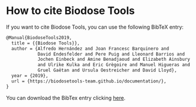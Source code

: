 # How to cite Biodose Tools {#appendix-cite}

If you want to cite Biodose Tools, you can use the following BibTeX entry:

```tex
@Manual{BiodoseTools2019,
  title = {{Biodose Tools}},
  author = {Alfredo Hernández and Joan Francesc Barquinero and
            David Endesfelder and Pere Puig and Lleonard Barrios and
            Jochen Einbeck and Amine Benadjaoud and Elizabeth Ainsbury
            and Ulrike Kulka and Eric Grègoire and Manuel Higueras and 
            Gruel Gaëtan and Ursula Oestreicher and David Lloyd},
  year = {2019},
  url = {https://biodosetools-team.github.io/documentation/},
}
```

You can download the BibTex entry clicking [here](https://biodosetools-team.github.io/documentation/data/biodose-tools.bib).
